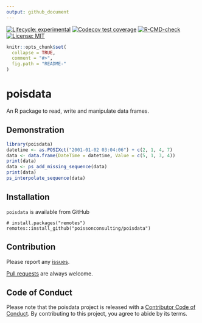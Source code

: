 ```yaml
---
output: github_document
---
```


<!-- README.md is generated from README.Rmd. Please edit that file -->

<!-- badges: start -->
[![Lifecycle: experimental](https://img.shields.io/badge/lifecycle-experimental-orange.svg)](https://lifecycle.r-lib.org/articles/stages.html#experimental)
[![Codecov test coverage](https://codecov.io/gh/poissonconsulting/poisdata/branch/master/graph/badge.svg)](https://codecov.io/gh/poissonconsulting/poisdata?branch=master)
[![R-CMD-check](https://github.com/poissonconsulting/poisdata/actions/workflows/R-CMD-check.yaml/badge.svg)](https://github.com/poissonconsulting/poisdata/actions/workflows/R-CMD-check.yaml)
[![License: MIT](https://img.shields.io/badge/License-MIT-blue.svg)](https://opensource.org/licenses/MIT)
<!-- badges: end -->

```r
knitr::opts_chunk$set(
  collapse = TRUE,
  comment = "#>",
  fig.path = "README-"
)
```

# poisdata

An R package to read, write and manipulate data frames.

## Demonstration

```r
library(poisdata)
datetime <- as.POSIXct("2001-01-02 03:04:06") + c(2, 1, 4, 7)
data <- data.frame(DateTime = datetime, Value = c(5, 1, 3, 4))
print(data)
data <- ps_add_missing_sequence(data)
print(data)
ps_interpolate_sequence(data)
```

## Installation

`poisdata` is available from GitHub
```
# install.packages("remotes")
remotes::install_github("poissonconsulting/poisdata")
```

## Contribution

Please report any [issues](https://github.com/poissonconsulting/poisdata/issues).

[Pull requests](https://github.com/poissonconsulting/poisdata/pulls) are always welcome.

## Code of Conduct

Please note that the poisdata project is released with a [Contributor Code of Conduct](https://contributor-covenant.org/version/2/0/CODE_OF_CONDUCT.html). By contributing to this project, you agree to abide by its terms.

